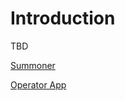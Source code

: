 # Introduction

TBD

[Summoner](https://summon.daohaus.club)

[Operator App](https://summon.daohaus.club)

